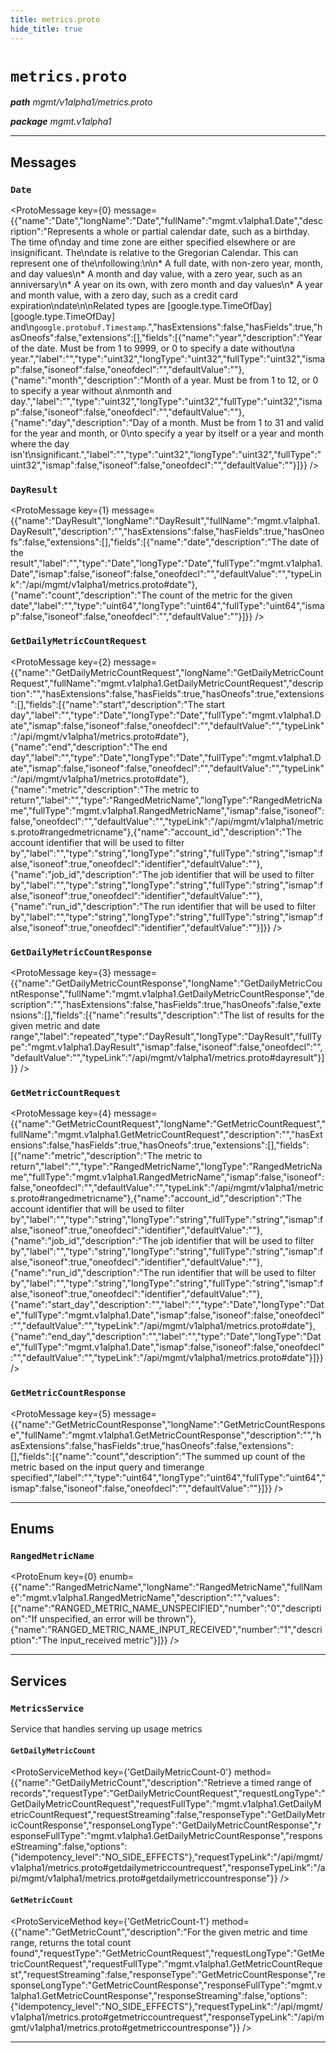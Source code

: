 ```yaml
---
title: metrics.proto
hide_title: true
---
```



# `metrics.proto`
_**path** mgmt/v1alpha1/metrics.proto_

_**package** mgmt.v1alpha1_



---

## Messages


### `Date`
<ProtoMessage key={0} message={{"name":"Date","longName":"Date","fullName":"mgmt.v1alpha1.Date","description":"Represents a whole or partial calendar date, such as a birthday. The time of\nday and time zone are either specified elsewhere or are insignificant. The\ndate is relative to the Gregorian Calendar. This can represent one of the\nfollowing:\n\n* A full date, with non-zero year, month, and day values\n* A month and day value, with a zero year, such as an anniversary\n* A year on its own, with zero month and day values\n* A year and month value, with a zero day, such as a credit card expiration\ndate\n\nRelated types are [google.type.TimeOfDay][google.type.TimeOfDay] and\n`google.protobuf.Timestamp`.","hasExtensions":false,"hasFields":true,"hasOneofs":false,"extensions":[],"fields":[{"name":"year","description":"Year of the date. Must be from 1 to 9999, or 0 to specify a date without\na year.","label":"","type":"uint32","longType":"uint32","fullType":"uint32","ismap":false,"isoneof":false,"oneofdecl":"","defaultValue":""},{"name":"month","description":"Month of a year. Must be from 1 to 12, or 0 to specify a year without a\nmonth and day.","label":"","type":"uint32","longType":"uint32","fullType":"uint32","ismap":false,"isoneof":false,"oneofdecl":"","defaultValue":""},{"name":"day","description":"Day of a month. Must be from 1 to 31 and valid for the year and month, or 0\nto specify a year by itself or a year and month where the day isn't\nsignificant.","label":"","type":"uint32","longType":"uint32","fullType":"uint32","ismap":false,"isoneof":false,"oneofdecl":"","defaultValue":""}]}} />


### `DayResult`
<ProtoMessage key={1} message={{"name":"DayResult","longName":"DayResult","fullName":"mgmt.v1alpha1.DayResult","description":"","hasExtensions":false,"hasFields":true,"hasOneofs":false,"extensions":[],"fields":[{"name":"date","description":"The date of the result","label":"","type":"Date","longType":"Date","fullType":"mgmt.v1alpha1.Date","ismap":false,"isoneof":false,"oneofdecl":"","defaultValue":"","typeLink":"/api/mgmt/v1alpha1/metrics.proto#date"},{"name":"count","description":"The count of the metric for the given date","label":"","type":"uint64","longType":"uint64","fullType":"uint64","ismap":false,"isoneof":false,"oneofdecl":"","defaultValue":""}]}} />


### `GetDailyMetricCountRequest`
<ProtoMessage key={2} message={{"name":"GetDailyMetricCountRequest","longName":"GetDailyMetricCountRequest","fullName":"mgmt.v1alpha1.GetDailyMetricCountRequest","description":"","hasExtensions":false,"hasFields":true,"hasOneofs":true,"extensions":[],"fields":[{"name":"start","description":"The start day","label":"","type":"Date","longType":"Date","fullType":"mgmt.v1alpha1.Date","ismap":false,"isoneof":false,"oneofdecl":"","defaultValue":"","typeLink":"/api/mgmt/v1alpha1/metrics.proto#date"},{"name":"end","description":"The end day","label":"","type":"Date","longType":"Date","fullType":"mgmt.v1alpha1.Date","ismap":false,"isoneof":false,"oneofdecl":"","defaultValue":"","typeLink":"/api/mgmt/v1alpha1/metrics.proto#date"},{"name":"metric","description":"The metric to return","label":"","type":"RangedMetricName","longType":"RangedMetricName","fullType":"mgmt.v1alpha1.RangedMetricName","ismap":false,"isoneof":false,"oneofdecl":"","defaultValue":"","typeLink":"/api/mgmt/v1alpha1/metrics.proto#rangedmetricname"},{"name":"account_id","description":"The account identifier that will be used to filter by","label":"","type":"string","longType":"string","fullType":"string","ismap":false,"isoneof":true,"oneofdecl":"identifier","defaultValue":""},{"name":"job_id","description":"The job identifier that will be used to filter by","label":"","type":"string","longType":"string","fullType":"string","ismap":false,"isoneof":true,"oneofdecl":"identifier","defaultValue":""},{"name":"run_id","description":"The run identifier that will be used to filter by","label":"","type":"string","longType":"string","fullType":"string","ismap":false,"isoneof":true,"oneofdecl":"identifier","defaultValue":""}]}} />


### `GetDailyMetricCountResponse`
<ProtoMessage key={3} message={{"name":"GetDailyMetricCountResponse","longName":"GetDailyMetricCountResponse","fullName":"mgmt.v1alpha1.GetDailyMetricCountResponse","description":"","hasExtensions":false,"hasFields":true,"hasOneofs":false,"extensions":[],"fields":[{"name":"results","description":"The list of results for the given metric and date range","label":"repeated","type":"DayResult","longType":"DayResult","fullType":"mgmt.v1alpha1.DayResult","ismap":false,"isoneof":false,"oneofdecl":"","defaultValue":"","typeLink":"/api/mgmt/v1alpha1/metrics.proto#dayresult"}]}} />


### `GetMetricCountRequest`
<ProtoMessage key={4} message={{"name":"GetMetricCountRequest","longName":"GetMetricCountRequest","fullName":"mgmt.v1alpha1.GetMetricCountRequest","description":"","hasExtensions":false,"hasFields":true,"hasOneofs":true,"extensions":[],"fields":[{"name":"metric","description":"The metric to return","label":"","type":"RangedMetricName","longType":"RangedMetricName","fullType":"mgmt.v1alpha1.RangedMetricName","ismap":false,"isoneof":false,"oneofdecl":"","defaultValue":"","typeLink":"/api/mgmt/v1alpha1/metrics.proto#rangedmetricname"},{"name":"account_id","description":"The account identifier that will be used to filter by","label":"","type":"string","longType":"string","fullType":"string","ismap":false,"isoneof":true,"oneofdecl":"identifier","defaultValue":""},{"name":"job_id","description":"The job identifier that will be used to filter by","label":"","type":"string","longType":"string","fullType":"string","ismap":false,"isoneof":true,"oneofdecl":"identifier","defaultValue":""},{"name":"run_id","description":"The run identifier that will be used to filter by","label":"","type":"string","longType":"string","fullType":"string","ismap":false,"isoneof":true,"oneofdecl":"identifier","defaultValue":""},{"name":"start_day","description":"","label":"","type":"Date","longType":"Date","fullType":"mgmt.v1alpha1.Date","ismap":false,"isoneof":false,"oneofdecl":"","defaultValue":"","typeLink":"/api/mgmt/v1alpha1/metrics.proto#date"},{"name":"end_day","description":"","label":"","type":"Date","longType":"Date","fullType":"mgmt.v1alpha1.Date","ismap":false,"isoneof":false,"oneofdecl":"","defaultValue":"","typeLink":"/api/mgmt/v1alpha1/metrics.proto#date"}]}} />


### `GetMetricCountResponse`
<ProtoMessage key={5} message={{"name":"GetMetricCountResponse","longName":"GetMetricCountResponse","fullName":"mgmt.v1alpha1.GetMetricCountResponse","description":"","hasExtensions":false,"hasFields":true,"hasOneofs":false,"extensions":[],"fields":[{"name":"count","description":"The summed up count of the metric based on the input query and timerange specified","label":"","type":"uint64","longType":"uint64","fullType":"uint64","ismap":false,"isoneof":false,"oneofdecl":"","defaultValue":""}]}} />

---
## Enums


### `RangedMetricName`
<ProtoEnum key={0} enumb={{"name":"RangedMetricName","longName":"RangedMetricName","fullName":"mgmt.v1alpha1.RangedMetricName","description":"","values":[{"name":"RANGED_METRIC_NAME_UNSPECIFIED","number":"0","description":"If unspecified, an error will be thrown"},{"name":"RANGED_METRIC_NAME_INPUT_RECEIVED","number":"1","description":"The input_received metric"}]}} />

---
## Services


### `MetricsService`

Service that handles serving up usage metrics


#### `GetDailyMetricCount`
<ProtoServiceMethod key={'GetDailyMetricCount-0'} method={{"name":"GetDailyMetricCount","description":"Retrieve a timed range of records","requestType":"GetDailyMetricCountRequest","requestLongType":"GetDailyMetricCountRequest","requestFullType":"mgmt.v1alpha1.GetDailyMetricCountRequest","requestStreaming":false,"responseType":"GetDailyMetricCountResponse","responseLongType":"GetDailyMetricCountResponse","responseFullType":"mgmt.v1alpha1.GetDailyMetricCountResponse","responseStreaming":false,"options":{"idempotency_level":"NO_SIDE_EFFECTS"},"requestTypeLink":"/api/mgmt/v1alpha1/metrics.proto#getdailymetriccountrequest","responseTypeLink":"/api/mgmt/v1alpha1/metrics.proto#getdailymetriccountresponse"}} />


#### `GetMetricCount`
<ProtoServiceMethod key={'GetMetricCount-1'} method={{"name":"GetMetricCount","description":"For the given metric and time range, returns the total count found","requestType":"GetMetricCountRequest","requestLongType":"GetMetricCountRequest","requestFullType":"mgmt.v1alpha1.GetMetricCountRequest","requestStreaming":false,"responseType":"GetMetricCountResponse","responseLongType":"GetMetricCountResponse","responseFullType":"mgmt.v1alpha1.GetMetricCountResponse","responseStreaming":false,"options":{"idempotency_level":"NO_SIDE_EFFECTS"},"requestTypeLink":"/api/mgmt/v1alpha1/metrics.proto#getmetriccountrequest","responseTypeLink":"/api/mgmt/v1alpha1/metrics.proto#getmetriccountresponse"}} />


---


  